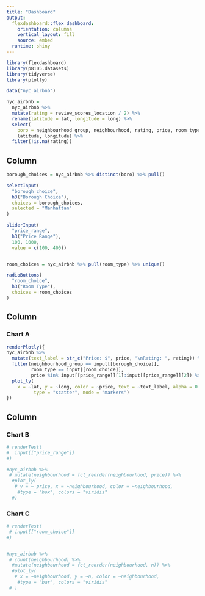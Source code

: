 ```yaml
---
title: "Dashboard"
output: 
  flexdashboard::flex_dashboard:
    orientation: columns
    vertical_layout: fill
    source: embed
  runtime: shiny
---
```


```r
library(flexdashboard)
library(p8105.datasets)
library(tidyverse)
library(plotly)

```

```r
data("nyc_airbnb")

nyc_airbnb = 
  nyc_airbnb %>% 
  mutate(rating = review_scores_location / 2) %>%
  rename(latitude = lat, longitude = long) %>%
  select(
    boro = neighbourhood_group, neighbourhood, rating, price, room_type,
    latitude, longitude) %>%
  filter(!is.na(rating))
```

Column {.sidebar}
-----------------------------------------------------------------------

```r

borough_choices = nyc_airbnb %>% distinct(boro) %>% pull()

selectInput(
  "borough_choice",
  h3("Borough Choice"),
  choices = borough_choices,
  selected = "Manhattan"
)

sliderInput(
  "price_range",
  h3("Price Range"),
  100, 1000,
  value = c(100, 400))


room_choices = nyc_airbnb %>% pull(room_type) %>% unique()

radioButtons(
  "room_choice",
  h3("Room Type"),
  choices = room_choices
)
```


Column {data-width=650}
-----------------------------------------------------------------------

### Chart A

```r
renderPlotly({
nyc_airbnb %>% 
  mutate(text_label = str_c("Price: $", price, "\nRating: ", rating)) %>% 
  filter(neighbourhood_group == input[[borough_choice]],
         room_type == input[[room_choice]],
         price %in% input[[price_range]][1]:input[[price_range]][2]) %>% 
  plot_ly(
    x = ~lat, y = ~long, color = ~price, text = ~text_label, alpha = 0.5, 
          type = "scatter", mode = "markers")
})
```

Column {data-width=350}
-----------------------------------------------------------------------

### Chart B

```r

# renderTest(
#  input[["price_range"]]
#)

#nyc_airbnb %>% 
 # mutate(neighbourhood = fct_reorder(neighbourhood, price)) %>% 
  #plot_ly(
   # y = ~ price, x = ~neighbourhood, color = ~neighbourhood,
    #type = "box", colors = "viridis"
  #)
```

### Chart C

```r

# renderTest(
 # input[["room_choice"]]
#)


#nyc_airbnb %>% 
 # count(neighbourhood) %>% 
  #mutate(neighbourhood = fct_reorder(neighbourhood, n)) %>% 
  #plot_ly(
   # x = ~neighbourhood, y = ~n, color = ~neighbourhood,
    #type = "bar", colors = "viridis"
 # )
```

